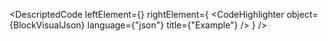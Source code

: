 
<DescriptedCode
  leftElement={<BlockDesc />}
  rightElement={
    <CodeHighlighter
      object={BlockVisualJson}
      language={"json"}
      title={"Example"}
    />
  }
/>
